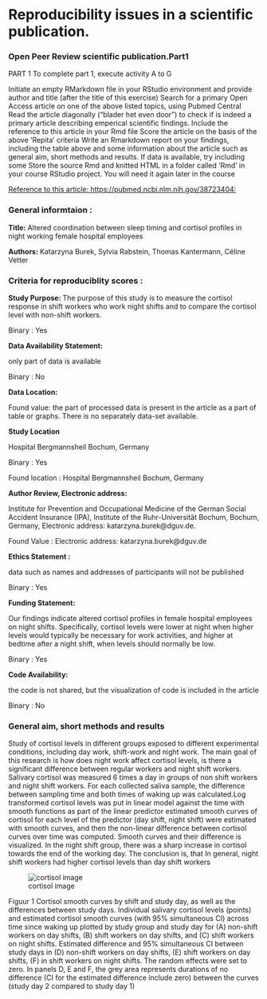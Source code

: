 # Reproducibility issues in a scientific publication. 



<h3>  Open Peer Review scientific publication.Part1 </h3>


<div class="azure">

<p> PART 1 To complete part 1, execute activity A to G 

Initiate an empty RMarkdown file in your RStudio environment and provide author and title (after the title of this exercise)
 Search for a primary Open Access article on one of the above listed topics, using Pubmed Central
    Read the article diagonally (“blader het even door”) to check if is indeed a primary article describing emperical scientific findings.
    Include the reference to this article in your Rmd file
    Score the article on the basis of the above ‘Repita’ criteria
    Write an Rmarkdown report on your findings, including the table above and some information about the article such as general aim, short methods and results. If data is available, try including some
    Store the source Rmd and knitted HTML in a folder called ‘Rmd’ in your course RStudio project. You will need it again later in the course  </p>

</div>


[Reference to this article:  https://pubmed.ncbi.nlm.nih.gov/38723404:]("https://pubmed.ncbi.nlm.nih.gov/38723404/)

<h3> General informtaion  : </h3>

<p>  <strong> Title: </strong>  Altered coordination between sleep timing and cortisol profiles in night working female hospital employees </p>

<p> <strong>   Authors:  </strong>  Katarzyna Burek, Sylvia Rabstein, Thomas Kantermann, Céline Vetter </p>

<h3> Criteria for reproduciblity  scores  : </h3>

<p> <strong>  Study Purpose:  </strong>   The purpose of this study is to measure the cortisol response in shift workers who work night shifts and to compare the cortisol level with non-shift workers.</p>
<p> Binary : Yes </p>
<strong> Data Availability Statement: </strong>  <p> only part of data is available </p> 
<p> Binary : No </p>

<strong>  Data Location: </strong>  <p> Found value: the part of processed data is present in the article as a part of table or graphs. There is no separately data-set available. </p>

<strong> Study Location  </strong>    <p> Hospital Bergmannsheil Bochum, Germany </p>
<p> Binary : Yes </p>
<p> Found location : Hospital Bergmannsheil Bochum, Germany </p>

<strong>  Author Review, Electronic address:  </strong>  <p> Institute for Prevention and Occupational Medicine of the German Social Accident Insurance (IPA), Institute of the Ruhr-Universität Bochum, Bochum, Germany, Electronic address: katarzyna.burek@dguv.de.</p> 

<p> Found Value : Electronic address: katarzyna.burek@dguv.de </p>


<strong> Ethics Statement : </strong>    <p>  data such as names and addresses of participants will not be published </p>
<p> Binary : Yes </p>

<strong> Funding Statement:</strong> <p> Our findings indicate altered cortisol profiles in female hospital employees on night shifts. Specifically, cortisol levels were lower at night when higher levels would typically be necessary for work activities, and higher at bedtime after a night shift, when levels should normally be low. </p>
<p> Binary : Yes </p>
<strong> Code Availability:  </strong><p> the code is not shared, but the visualization of code is included in the
article </p>
<p> Binary : No </p>

<h3> General aim, short methods and results </h3>

<p> Study of cortisol levels in different groups exposed to different experimental conditions,
including day work, shift-work and night work. The main goal of this research is
how does night work affect cortisol levels, is there a significant difference between regular workers and night shift workers. Salivary cortisol was measured 6 times a day in groups of non shift workers and night shift workers. For each collected saliva sample, the difference between sampling time and both times of waking up was calculated.Log transformed cortisol levels was put in linear model against the time with smooth functions as part of the linear predictor
estimated smooth curves of cortisol for each level of the predictor (day shift, night shift) were estimated with smooth curves, and then the non-linear difference between cortisol curves over time was computed. Smooth curves and their difference is visualized. In the night shift group, there was a sharp increase in cortisol towards the end of the working day. The conclusion
is, that In general, night shift workers had higher cortisol levels than day shift workers</p>

<div class="pd22">

![cortisol image](assets/img/cortisol.png)

<p class="sm_img"> Figuur 1 Cortisol smooth curves by shift and study day, as well as the differences between study days. Individual salivary cortisol levels (points) and estimated cortisol smooth curves (with 95% simultaneous CI) across time since waking up plotted by study group and study day for (A) non-shift workers on day shifts, (B) shift workers on day shifts, and (C) shift workers on night shifts. Estimated difference and 95% simultaneous CI between study days in (D) non-shift workers on day shifts, (E) shift workers on day shifts, (F) in shift workers on night shifts. The random effects were set to zero. In panels D, E and F, the grey area represents durations of no difference (CI for the estimated difference include zero) between the curves (study day 2 compared to study day 1)</p>

</div>



